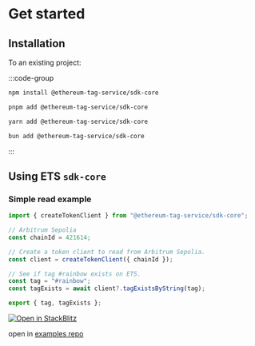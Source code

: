 # Get started

## Installation

To an existing project:

:::code-group

```bash [npm]
npm install @ethereum-tag-service/sdk-core
```

```bash [pnpm]
pnpm add @ethereum-tag-service/sdk-core
```

```bash [yarn]
yarn add @ethereum-tag-service/sdk-core
```

```bash [bun]
bun add @ethereum-tag-service/sdk-core
```

:::

## Using ETS `sdk-core`

### Simple read example

```typescript
import { createTokenClient } from "@ethereum-tag-service/sdk-core";

// Arbitrum Sepolia
const chainId = 421614;

// Create a token client to read from Arbitrum Sepolia.
const client = createTokenClient({ chainId });

// See if tag #rainbow exists on ETS.
const tag = "#rainbow";
const tagExists = await client?.tagExistsByString(tag);

export { tag, tagExists };
```
[![Open in StackBlitz](https://developer.stackblitz.com/img/open_in_stackblitz.svg)](https://stackblitz.com/github/ethereum-tag-service/examples/tree/main/sdk-core/simple_read)

open in [examples repo](https://github.com/ethereum-tag-service/examples/tree/main/sdk-core/simple_read)
